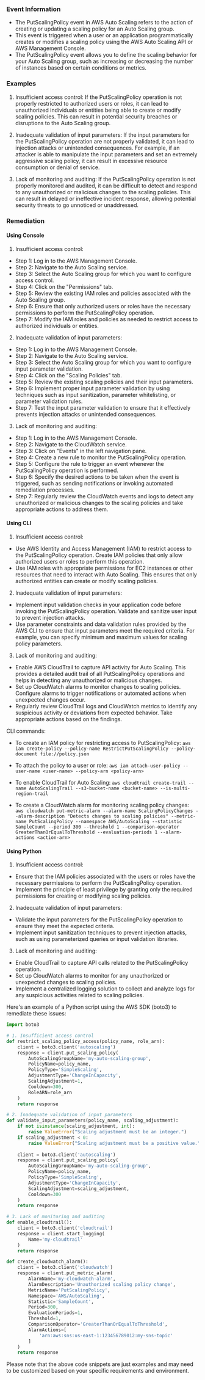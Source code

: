 
### Event Information

- The PutScalingPolicy event in AWS Auto Scaling refers to the action of creating or updating a scaling policy for an Auto Scaling group.
- This event is triggered when a user or an application programmatically creates or modifies a scaling policy using the AWS Auto Scaling API or AWS Management Console.
- The PutScalingPolicy event allows you to define the scaling behavior for your Auto Scaling group, such as increasing or decreasing the number of instances based on certain conditions or metrics.


### Examples

1. Insufficient access control: If the PutScalingPolicy operation is not properly restricted to authorized users or roles, it can lead to unauthorized individuals or entities being able to create or modify scaling policies. This can result in potential security breaches or disruptions to the Auto Scaling group.

2. Inadequate validation of input parameters: If the input parameters for the PutScalingPolicy operation are not properly validated, it can lead to injection attacks or unintended consequences. For example, if an attacker is able to manipulate the input parameters and set an extremely aggressive scaling policy, it can result in excessive resource consumption or denial of service.

3. Lack of monitoring and auditing: If the PutScalingPolicy operation is not properly monitored and audited, it can be difficult to detect and respond to any unauthorized or malicious changes to the scaling policies. This can result in delayed or ineffective incident response, allowing potential security threats to go unnoticed or unaddressed.

### Remediation

#### Using Console

1. Insufficient access control:
- Step 1: Log in to the AWS Management Console.
- Step 2: Navigate to the Auto Scaling service.
- Step 3: Select the Auto Scaling group for which you want to configure access control.
- Step 4: Click on the "Permissions" tab.
- Step 5: Review the existing IAM roles and policies associated with the Auto Scaling group.
- Step 6: Ensure that only authorized users or roles have the necessary permissions to perform the PutScalingPolicy operation.
- Step 7: Modify the IAM roles and policies as needed to restrict access to authorized individuals or entities.

2. Inadequate validation of input parameters:
- Step 1: Log in to the AWS Management Console.
- Step 2: Navigate to the Auto Scaling service.
- Step 3: Select the Auto Scaling group for which you want to configure input parameter validation.
- Step 4: Click on the "Scaling Policies" tab.
- Step 5: Review the existing scaling policies and their input parameters.
- Step 6: Implement proper input parameter validation by using techniques such as input sanitization, parameter whitelisting, or parameter validation rules.
- Step 7: Test the input parameter validation to ensure that it effectively prevents injection attacks or unintended consequences.

3. Lack of monitoring and auditing:
- Step 1: Log in to the AWS Management Console.
- Step 2: Navigate to the CloudWatch service.
- Step 3: Click on "Events" in the left navigation pane.
- Step 4: Create a new rule to monitor the PutScalingPolicy operation.
- Step 5: Configure the rule to trigger an event whenever the PutScalingPolicy operation is performed.
- Step 6: Specify the desired actions to be taken when the event is triggered, such as sending notifications or invoking automated remediation processes.
- Step 7: Regularly review the CloudWatch events and logs to detect any unauthorized or malicious changes to the scaling policies and take appropriate actions to address them.

#### Using CLI

1. Insufficient access control:
- Use AWS Identity and Access Management (IAM) to restrict access to the PutScalingPolicy operation. Create IAM policies that only allow authorized users or roles to perform this operation.
- Use IAM roles with appropriate permissions for EC2 instances or other resources that need to interact with Auto Scaling. This ensures that only authorized entities can create or modify scaling policies.

2. Inadequate validation of input parameters:
- Implement input validation checks in your application code before invoking the PutScalingPolicy operation. Validate and sanitize user input to prevent injection attacks.
- Use parameter constraints and data validation rules provided by the AWS CLI to ensure that input parameters meet the required criteria. For example, you can specify minimum and maximum values for scaling policy parameters.

3. Lack of monitoring and auditing:
- Enable AWS CloudTrail to capture API activity for Auto Scaling. This provides a detailed audit trail of all PutScalingPolicy operations and helps in detecting any unauthorized or malicious changes.
- Set up CloudWatch alarms to monitor changes to scaling policies. Configure alarms to trigger notifications or automated actions when unexpected changes occur.
- Regularly review CloudTrail logs and CloudWatch metrics to identify any suspicious activity or deviations from expected behavior. Take appropriate actions based on the findings.

CLI commands:
- To create an IAM policy for restricting access to PutScalingPolicy:
  `aws iam create-policy --policy-name RestrictPutScalingPolicy --policy-document file://policy.json`

- To attach the policy to a user or role:
  `aws iam attach-user-policy --user-name <user-name> --policy-arn <policy-arn>`

- To enable CloudTrail for Auto Scaling:
  `aws cloudtrail create-trail --name AutoScalingTrail --s3-bucket-name <bucket-name> --is-multi-region-trail`

- To create a CloudWatch alarm for monitoring scaling policy changes:
  `aws cloudwatch put-metric-alarm --alarm-name ScalingPolicyChanges --alarm-description "Detects changes to scaling policies" --metric-name PutScalingPolicy --namespace AWS/AutoScaling --statistic SampleCount --period 300 --threshold 1 --comparison-operator GreaterThanOrEqualToThreshold --evaluation-periods 1 --alarm-actions <action-arn>`

#### Using Python

1. Insufficient access control:
- Ensure that the IAM policies associated with the users or roles have the necessary permissions to perform the PutScalingPolicy operation.
- Implement the principle of least privilege by granting only the required permissions for creating or modifying scaling policies.

2. Inadequate validation of input parameters:
- Validate the input parameters for the PutScalingPolicy operation to ensure they meet the expected criteria.
- Implement input sanitization techniques to prevent injection attacks, such as using parameterized queries or input validation libraries.

3. Lack of monitoring and auditing:
- Enable CloudTrail to capture API calls related to the PutScalingPolicy operation.
- Set up CloudWatch alarms to monitor for any unauthorized or unexpected changes to scaling policies.
- Implement a centralized logging solution to collect and analyze logs for any suspicious activities related to scaling policies.

Here's an example of a Python script using the AWS SDK (boto3) to remediate these issues:

```python
import boto3

# 1. Insufficient access control
def restrict_scaling_policy_access(policy_name, role_arn):
    client = boto3.client('autoscaling')
    response = client.put_scaling_policy(
        AutoScalingGroupName='my-auto-scaling-group',
        PolicyName=policy_name,
        PolicyType='SimpleScaling',
        AdjustmentType='ChangeInCapacity',
        ScalingAdjustment=1,
        Cooldown=300,
        RoleARN=role_arn
    )
    return response

# 2. Inadequate validation of input parameters
def validate_input_parameters(policy_name, scaling_adjustment):
    if not isinstance(scaling_adjustment, int):
        raise ValueError("Scaling adjustment must be an integer.")
    if scaling_adjustment < 0:
        raise ValueError("Scaling adjustment must be a positive value.")
    
    client = boto3.client('autoscaling')
    response = client.put_scaling_policy(
        AutoScalingGroupName='my-auto-scaling-group',
        PolicyName=policy_name,
        PolicyType='SimpleScaling',
        AdjustmentType='ChangeInCapacity',
        ScalingAdjustment=scaling_adjustment,
        Cooldown=300
    )
    return response

# 3. Lack of monitoring and auditing
def enable_cloudtrail():
    client = boto3.client('cloudtrail')
    response = client.start_logging(
        Name='my-cloudtrail'
    )
    return response

def create_cloudwatch_alarm():
    client = boto3.client('cloudwatch')
    response = client.put_metric_alarm(
        AlarmName='my-cloudwatch-alarm',
        AlarmDescription='Unauthorized scaling policy change',
        MetricName='PutScalingPolicy',
        Namespace='AWS/AutoScaling',
        Statistic='SampleCount',
        Period=300,
        EvaluationPeriods=1,
        Threshold=1,
        ComparisonOperator='GreaterThanOrEqualToThreshold',
        AlarmActions=[
            'arn:aws:sns:us-east-1:123456789012:my-sns-topic'
        ]
    )
    return response
```

Please note that the above code snippets are just examples and may need to be customized based on your specific requirements and environment.

